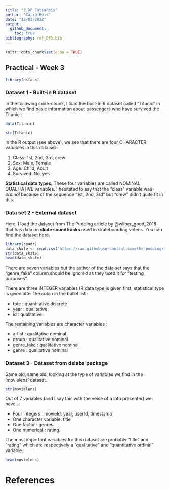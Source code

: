 ```yaml
---
title: "3_DP_CatiaReis"
author: "Cátia Reis"
date: "12/03/2022"
output: 
  github_document:
    toc: true
bibliography: ref_DP3.bib
---
```


```r
knitr::opts_chunk$set(echo = TRUE)
```

## Practical - Week 3

```r
library(dslabs)
```

### Dataset 1 - Built-in R dataset

In the following code-chunk, I load the built-in R dataset called "Titanic" in which we find basic information about passengers who have survived the Titanic :

```r
data(Titanic)
```

```r
str(Titanic)
```

In the R output (see above), we see that there are four CHARACTER variables in this data set :  

  1. Class: 1st, 2nd, 3rd, crew
  2. Sex: Male, Female
  3. Age: Child, Adult
  4. Survived: No, yes

**Statistical data types.** These four variables are called NOMINAL QUALITATIVE variables. I hesitated to say that the "class" variable was *ordinal* because of the sequence "1st, 2nd, 3rd" but "crew" didn't quite fit in this. 

### Data set 2 - External dataset 

Here, I load the dataset from The Pudding article by @wilber_good_2018 that has data on **skate soundtracks** used in skateboarding videos. You can find the dataset [here](https://github.com/the-pudding/data/blob/master/skate-music/soundtrack_data.csv).  

```r
library(readr)
data_skate <- read.csv("https://raw.githubusercontent.com/the-pudding/data/master/skate-music/soundtrack_data.csv")
str(data_skate)
head(data_skate)
```

There are seven variables but the author of the data set says that the "genre_fake" column should be ignored as they used it for "testing purposes". <!-- cite source --> 

There are three INTEGER variables (R data type is given first, statistical type is given after the colon in the bullet list :

- tote : quantitative discrete
- year : qualitative
- id : qualitative

The remaining variables are character variables :

- artist : qualitative nominal
- group : qualitative nominal
- genre_fake : qualitative nominal
- genre : qualitative nominal

### Dataset 3 - Dataset from dslabs package

Same old, same old, looking at the type of variables we find in the 'movielens' dataset. 
```r
str(movielens)
```
Out of 7 variables (and I say this with the voice of a loto presenter) we have...: <!-- change?-->

- Four integers : movieId, year, userId, timestamp
- One character variable: title
- One factor : genres
- One numerical : rating. 

The most important variables for this dataset are probably "title" and "rating" which are respectively a "qualitative" and "quantitative ordinal" variable. 

```r
head(movielens)
```



# References









